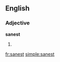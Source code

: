 ==English==
===Adjective===
'''sanest'''
# {{superlative of|[[sane]]}}

[[fr:sanest]]
[[simple:sanest]]
